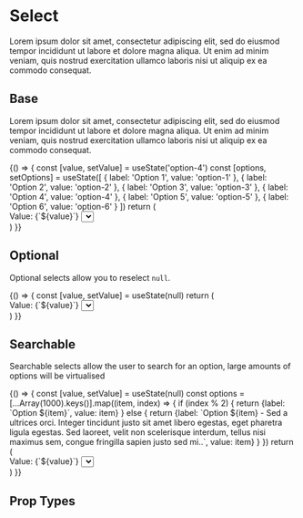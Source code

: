 
<Meta title='Components|Select' component={Select} />

# Select
Lorem ipsum dolor sit amet, consectetur adipiscing elit, sed do eiusmod tempor incididunt ut labore et dolore magna aliqua. Ut enim ad minim veniam, quis nostrud exercitation ullamco laboris nisi ut aliquip ex ea commodo consequat. 

## Base
Lorem ipsum dolor sit amet, consectetur adipiscing elit, sed do eiusmod tempor incididunt ut labore et dolore magna aliqua. Ut enim ad minim veniam, quis nostrud exercitation ullamco laboris nisi ut aliquip ex ea commodo consequat. 

<Preview>
  <Story name='Base'>
    {() => {
      const [value, setValue] = useState('option-4')
      const [options, setOptions] = useState([
        { label: 'Option 1', value: 'option-1' },
        { label: 'Option 2', value: 'option-2' },
        { label: 'Option 3', value: 'option-3' },
        { label: 'Option 4', value: 'option-4' },
        { label: 'Option 5', value: 'option-5' },
        { label: 'Option 6', value: 'option-6' }
      ])
      return (
        <div>
          <Text>Value: {`${value}`}</Text>
          <Select id={'select'} options={options} value={value} onChange={setValue} />
        </div>
      )
    }}
  </Story>
</Preview>

## Optional
Optional selects allow you to reselect `null`.

<Preview>
  <Story name='Optional'>
    {() => {
      const [value, setValue] = useState(null)
      return (
        <div>
          <Text>Value: {`${value}`}</Text>
          <Select
            id={'select'}
            options={[{ label: 'This is generic option number 1', value: 'option-1' },{ label: 'Option 2', value: 'option-2' }]}
            value={value}
            optional
            onChange={setValue}
            popper={{ placement: 'bottom' }}
          />
        </div>
      )
    }}
  </Story>
</Preview>

## Searchable
Searchable selects allow the user to search for an option, large amounts of options will be virtualised

<Preview>
  <Story name='Searchable'>
    {() => {
      const [value, setValue] = useState(null)
      const options = [...Array(1000).keys()].map((item, index) => {
        if (index % 2) {
          return {label: `Option ${item}`, value: item}
        } else {
          return {label: `Option ${item} - Sed a ultrices orci. Integer tincidunt justo sit amet libero egestas, eget pharetra ligula egestas. Sed laoreet, velit non scelerisque interdum, tellus nisi maximus sem, congue fringilla sapien justo sed mi..`, value: item}
        }
      })
      return (
        <div>
          <Text>Value: {`${value}`}</Text>
          <Select id={'select'} options={options} value={value} searchable searchableLimit={250} onChange={setValue} />
        </div>  
      )
    }}
  </Story>
</Preview>

## Prop Types

<Props of={Select} />